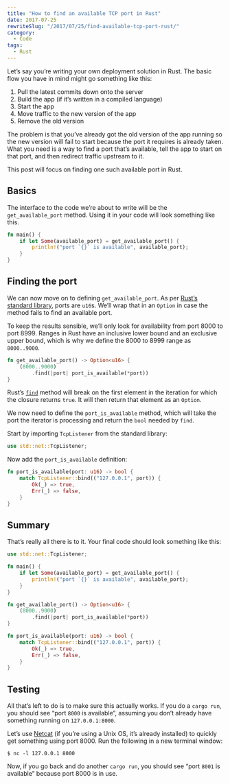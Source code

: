 ```yaml
---
title: "How to find an available TCP port in Rust"
date: 2017-07-25
rewriteSlug: "/2017/07/25/find-available-tcp-port-rust/"
category:
  - Code
tags:
  - Rust
---
```


Let’s say you’re writing your own deployment solution in Rust. The basic flow you have in mind might go something like this:

1. Pull the latest commits down onto the server
2. Build the app (if it’s written in a compiled language)
3. Start the app
4. Move traffic to the new version of the app
5. Remove the old version

The problem is that you’ve already got the old version of the app running so the new version will fail to start because the port it requires is already taken. What you need is a way to find a port that’s available, tell the app to start on that port, and then redirect traffic upstream to it.

This post will focus on finding one such available port in Rust.

## Basics

The interface to the code we’re about to write will be the `get_available_port` method. Using it in your code will look something like this.

```rust
fn main() {
    if let Some(available_port) = get_available_port() {
        println!("port `{}` is available", available_port);
    }
}
```

## Finding the port

We can now move on to defining `get_available_port`. As per [Rust’s standard library](https://doc.rust-lang.org/std/net/enum.SocketAddr.html#method.port), ports are `u16`s. We’ll wrap that in an `Option` in case the method fails to find an available port.

To keep the results sensible, we’ll only look for availability from port 8000 to port 8999. Ranges in Rust have an inclusive lower bound and an exclusive upper bound, which is why we define the 8000 to 8999 range as `8000..9000`.

```rust
fn get_available_port() -> Option<u16> {
    (8000..9000)
        .find(|port| port_is_available(*port))
}
```

Rust’s [`find`](https://doc.rust-lang.org/std/iter/trait.Iterator.html#method.find) method will break on the first element in the iteration for which the closure returns `true`. It will then return that element as an `Option`.

We now need to define the `port_is_available` method, which will take the port the iterator is processing and return the `bool` needed by `find`.

Start by importing `TcpListener` from the standard library:

```rust
use std::net::TcpListener;
```

Now add the `port_is_available` definition:

```rust
fn port_is_available(port: u16) -> bool {
    match TcpListener::bind(("127.0.0.1", port)) {
        Ok(_) => true,
        Err(_) => false,
    }
}
```

## Summary

That’s really all there is to it. Your final code should look something like this:

```rust
use std::net::TcpListener;

fn main() {
    if let Some(available_port) = get_available_port() {
        println!("port `{}` is available", available_port);
    }
}

fn get_available_port() -> Option<u16> {
    (8000..9000)
        .find(|port| port_is_available(*port))
}

fn port_is_available(port: u16) -> bool {
    match TcpListener::bind(("127.0.0.1", port)) {
        Ok(_) => true,
        Err(_) => false,
    }
}
```

## Testing

All that’s left to do is to make sure this actually works. If you do a `cargo
run`, you should see “port `8000` is available”, assuming you don’t already have something running on `127.0.0.1:8000`.

Let’s use [Netcat](https://en.wikipedia.org/wiki/Netcat) (if you’re using a Unix OS, it’s already installed) to quickly get something using port 8000. Run the following in a new terminal window:

```
$ nc -l 127.0.0.1 8000
```

Now, if you go back and do another `cargo run`, you should see “port `8001` is available” because port 8000 is in use.
  